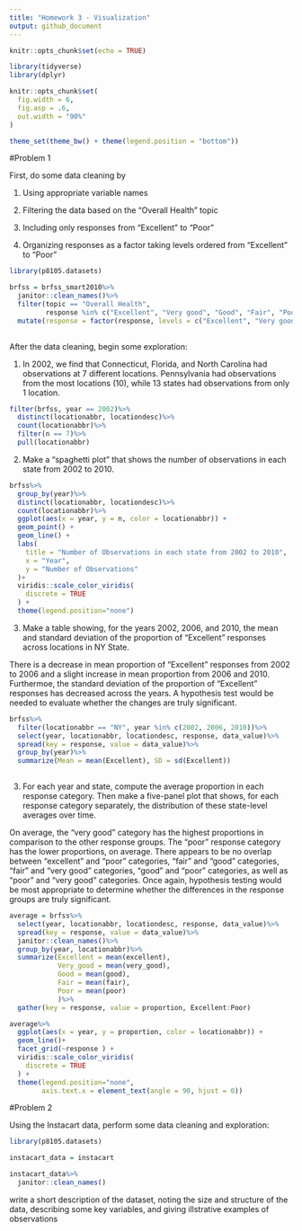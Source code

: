 ```yaml
---
title: "Homework 3 - Visualization"
output: github_document
---
```


```r
knitr::opts_chunk$set(echo = TRUE)

library(tidyverse)
library(dplyr)

knitr::opts_chunk$set(
  fig.width = 6,
  fig.asp = .6,
  out.width = "90%"
)

theme_set(theme_bw() + theme(legend.position = "bottom"))
```

#Problem 1

First, do some data cleaning by

1. Using appropriate variable names

2. Filtering the data based on the “Overall Health” topic

3. Including only responses from “Excellent” to “Poor”

4. Organizing responses as a factor taking levels ordered from “Excellent” to “Poor”

```r
library(p8105.datasets)

brfss = brfss_smart2010%>%
  janitor::clean_names()%>%
  filter(topic == "Overall Health", 
         response %in% c("Excellent", "Very good", "Good", "Fair", "Poor"))%>%
  mutate(response = factor(response, levels = c("Excellent", "Very good", "Good", "Fair", "Poor")))
         
```


After the data cleaning, begin some exploration:

1. In 2002, we find that Connecticut, Florida, and North Carolina had observations at 7 different locations. Pennsylvania had observations from  the most locations (10),  while 13 states had observations from only 1 location. 

```r
filter(brfss, year == 2002)%>%
  distinct(locationabbr, locationdesc)%>%
  count(locationabbr)%>%
  filter(n == 7)%>%
  pull(locationabbr)
```

2. Make a “spaghetti plot” that shows the number of observations in each state from 2002 to 2010.

```r

brfss%>%
  group_by(year)%>%
  distinct(locationabbr, locationdesc)%>%
  count(locationabbr)%>%
  ggplot(aes(x = year, y = n, color = locationabbr)) +
  geom_point() +
  geom_line() +
  labs(
    title = "Number of Observations in each state from 2002 to 2010",
    x = "Year",
    y = "Number of Observations"
  )+
  viridis::scale_color_viridis(
    discrete = TRUE
  ) + 
  theme(legend.position="none")

```


3. Make a table showing, for the years 2002, 2006, and 2010, the mean and standard deviation of the proportion of “Excellent” responses across locations in NY State.

There is a decrease in mean proportion of "Excellent" responses from 2002 to 2006 and a slight increase in mean proportion from 2006 and 2010. Furthermoe, the standard deviation of the proportion of "Excellent" responses has decreased across the years. A hypothesis test would be needed to evaluate whether the changes are truly significant.

```r

brfss%>%
  filter(locationabbr == "NY", year %in% c(2002, 2006, 2010))%>%
  select(year, locationabbr, locationdesc, response, data_value)%>%
  spread(key = response, value = data_value)%>%
  group_by(year)%>%
  summarize(Mean = mean(Excellent), SD = sd(Excellent))
  

```

3. For each year and state, compute the average proportion in each response category. Then make a five-panel plot that shows, for each response category separately, the distribution of these state-level averages over time.

On average, the "very good" category has the highest proportions in comparison to the other response groups. The "poor" response category has the lower proportions, on average. There appears to be no overlap between "excellent" and "poor" categories, "fair" and "good" categories, "fair" and "very good" categories, "good" and "poor" categories, as well as "poor" and "very good" categories. Once again, hypothesis testing would be most appropriate to determine whether the differences in the response groups are truly significant.

```r
average = brfss%>%
  select(year, locationabbr, locationdesc, response, data_value)%>%
  spread(key = response, value = data_value)%>%
  janitor::clean_names()%>%
  group_by(year, locationabbr)%>%
  summarize(Excellent = mean(excellent),
            Very_good = mean(very_good),
            Good = mean(good),
            Fair = mean(fair),
            Poor = mean(poor)
            )%>%
  gather(key = response, value = proportion, Excellent:Poor)

average%>%
  ggplot(aes(x = year, y = proportion, color = locationabbr)) +
  geom_line()+
  facet_grid(~response ) +
  viridis::scale_color_viridis(
    discrete = TRUE
  ) + 
  theme(legend.position="none",
        axis.text.x = element_text(angle = 90, hjust = 0))

```

#Problem 2

Using the Instacart data, perform some data cleaning and exploration:

```r
library(p8105.datasets)

instacart_data = instacart

instacart_data%>%
  janitor::clean_names()

```

write a short description of the dataset, noting the size and structure of the data, describing some key variables, and giving illstrative examples of observations



